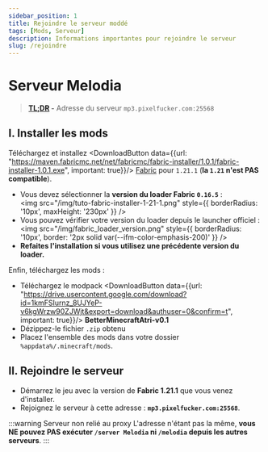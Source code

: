 ```yaml
---
sidebar_position: 1
title: Rejoindre le serveur moddé
tags: [Mods, Serveur]
description: Informations importantes pour rejoindre le serveur
slug: /rejoindre
---
```



# Serveur Melodia

> **[TL;DR](#ii-rejoindre-le-serveur) -** Adresse du serveur `mp3.pixelfucker.com:25568`

## I. Installer les mods

Téléchargez et installez <DownloadButton data={{url: "https://maven.fabricmc.net/net/fabricmc/fabric-installer/1.0.1/fabric-installer-1.0.1.exe", important: true}}/> [Fabric](https://fabricmc.net/use/installer/)
pour `1.21.1` (**la `1.21` n'est PAS compatible**).
* Vous devez sélectionner la **version du loader Fabric `0.16.5`** :<br/>
  <img src="/img/tuto-fabric-installer-1-21-1.png" style={{ borderRadius: '10px', maxHeight: '230px' }} />
* Vous pouvez vérifier votre version du loader depuis le launcher officiel :<br/>
  <img src="/img/fabric_loader_version.png" style={{ borderRadius: '10px', border: '2px solid var(--ifm-color-emphasis-200)' }} />
* **Refaites l'installation si vous utilisez une précédente version du loader.**

Enfin, téléchargez les mods :
* Téléchargez le modpack <DownloadButton data={{url: "https://drive.usercontent.google.com/download?id=1kmFSIurnz_8UJYeP-v6kgWrzw90ZJWjt&export=download&authuser=0&confirm=t", important: true}}/> **BetterMinecraftAtri-v0.1**
* Dézippez-le fichier `.zip` obtenu
* Placez l'ensemble des mods dans votre dossier `%appdata%/.minecraft/mods`.

## II. Rejoindre le serveur

* Démarrez le jeu avec la version de **Fabric 1.21.1** que vous venez d'installer.
* Rejoignez le serveur à cette adresse : **`mp3.pixelfucker.com:25568`**.

:::warning Serveur non relié au proxy
L'adresse n'étant pas la même, **vous NE pouvez PAS exécuter `/server Melodia` ni `/melodia` depuis les autres serveurs**.
:::
